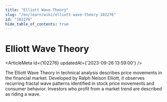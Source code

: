 ```yaml
---
title: "Elliott Wave Theory"
slug: "/en/learn/wiki/elliott-wave-theory-102276"
id: "102276"
hide_table_of_contents: true
---
```



# Elliott Wave Theory

<ArticleMeta id={102276} updatedAt={'2023-09-26 13:59:00'} />
<div className='border-solid border-b border-t-0 my-4 border-[var(--ifm-color-gray-300)]' />

The Elliott Wave Theory in technical analysis describes price movements in the financial market. Developed by Ralph Nelson Elliott, it observes recurring fractal wave patterns identified in stock price movements and consumer behavior. Investors who profit from a market trend are described as riding a wave.
